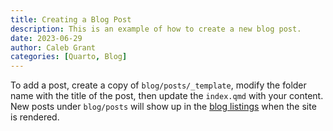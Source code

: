 ```yaml
---
title: Creating a Blog Post
description: This is an example of how to create a new blog post.
date: 2023-06-29
author: Caleb Grant
categories: [Quarto, Blog]
---
```


To add a post, create a copy of `blog/posts/_template`, modify the folder name with the title of the post, then update the `index.qmd` with your content. New posts under `blog/posts` will show up in the [blog listings](/content/blog/index.qmd) when the site is rendered.
